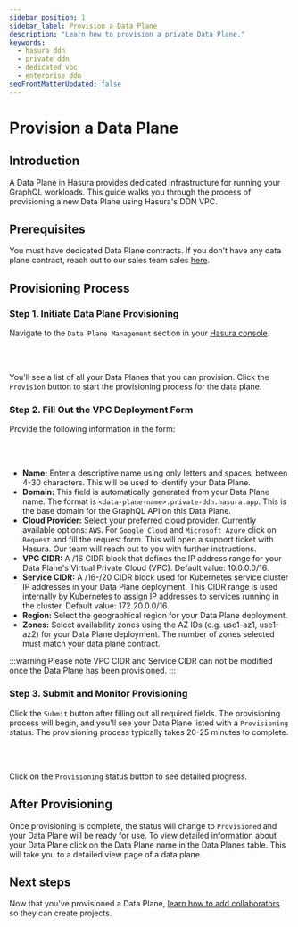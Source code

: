 ```yaml
---
sidebar_position: 1
sidebar_label: Provision a Data Plane
description: "Learn how to provision a private Data Plane."
keywords:
  - hasura ddn
  - private ddn
  - dedicated vpc
  - enterprise ddn
seoFrontMatterUpdated: false
---
```



# Provision a Data Plane

## Introduction

A Data Plane in Hasura provides dedicated infrastructure for running your GraphQL workloads. This guide walks you
through the process of provisioning a new Data Plane using Hasura's DDN VPC.

## Prerequisites

You must have dedicated Data Plane contracts. If you don't have any data plane contract, reach out to our sales team
sales [here](https://hasura.io/contact-us).

## Provisioning Process

### Step 1. Initiate Data Plane Provisioning

Navigate to the `Data Plane Management` section in your [Hasura console](https://console.hasura.io).

<Thumbnail src="/img/data-plane/data-plane-management.png" alt="Data Plane" width="1000px" />

<br></br>

You'll see a list of all your Data Planes that you can provision. Click the `Provision` button to start the provisioning
process for the data plane.

<Thumbnail src="/img/data-plane/pending-provision-data-planes.png" alt="Data Plane" width="1000px" />

### Step 2. Fill Out the VPC Deployment Form

Provide the following information in the form:

<Thumbnail src="/img/data-plane/vpc-form.png" alt="Data Plane" width="1000px" />

<br></br>

- **Name:** Enter a descriptive name using only letters and spaces, between 4-30 characters. This will be used to
  identify your Data Plane.
- **Domain:** This field is automatically generated from your Data Plane name. The format is
  `<data-plane-name>.private-ddn.hasura.app`. This is the base domain for the GraphQL API on this Data Plane.
- **Cloud Provider:** Select your preferred cloud provider. Currently available options: `AWS`. For `Google Cloud` and
  `Microsoft Azure` click on `Request` and fill the request form. This will open a support ticket with Hasura. Our team
  will reach out to you with further instructions.
- **VPC CIDR:** A /16 CIDR block that defines the IP address range for your Data Plane's Virtual Private Cloud (VPC).
  Default value: 10.0.0.0/16.
- **Service CIDR:** A /16-/20 CIDR block used for Kubernetes service cluster IP addresses in your Data Plane deployment.
  This CIDR range is used internally by Kubernetes to assign IP addresses to services running in the cluster. Default
  value: 172.20.0.0/16.
- **Region:** Select the geographical region for your Data Plane deployment.
- **Zones:** Select availability zones using the AZ IDs (e.g. use1-az1, use1-az2) for your Data Plane deployment. The
  number of zones selected must match your data plane contract.

:::warning Please note VPC CIDR and Service CIDR can not be modified once the Data Plane has been provisioned. :::

### Step 3. Submit and Monitor Provisioning

Click the `Submit` button after filling out all required fields. The provisioning process will begin, and you'll see
your Data Plane listed with a `Provisioning` status. The provisioning process typically takes 20-25 minutes to complete.

<Thumbnail src="/img/data-plane/data-plane-page.png" alt="Data Plane" width="1000px" />

<br></br>

Click on the `Provisioning` status button to see detailed progress.

<Thumbnail src="/img/data-plane/provisioning-status-modal.png" alt="Data Plane" width="100px" />

## After Provisioning

Once provisioning is complete, the status will change to `Provisioned` and your Data Plane will be ready for use. To
view detailed information about your Data Plane click on the Data Plane name in the Data Planes table. This will take
you to a detailed view page of a data plane.

<Thumbnail src="/img/data-plane/data-plane-detail.png" alt="Data Plane" width="1000px" />

## Next steps

Now that you've provisioned a Data Plane,
[learn how to add collaborators](/deployment/private-ddn/data-plane-collaboration.mdx) so they can create projects.
